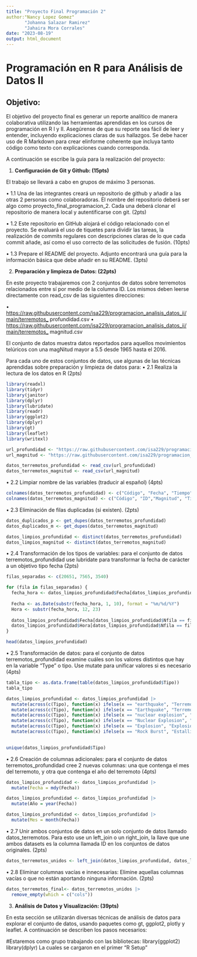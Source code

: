 ```yaml
---
title: "Proyecto Final Programación 2"
author:"Nancy Lopez Gomez"
       "Johanna Salazar Ramirez"
       "Jahaira Mora Corrales"
date: "2023-08-19"
output: html_document
---
```


# Programación en R para Análisis de Datos II

## Objetivo:

El objetivo del proyecto final es generar un reporte analítico de manera colaborativa utilizando las herramientas aprendidas en los cursos de programación en R I y II. Asegúrense de que su reporte sea fácil de leer y entender, incluyendo explicaciones claras de sus hallazgos. Se debe hacer uso de R Markdown para crear elinforme coherente que incluya tanto código como texto con explicaciones cuando corresponda.

A continuación se escribe la guía para la realización del proyecto:

1.  **Configuración de Git y Github: (15pts)**

El trabajo se llevará a cabo en grupos de máximo 3 personas.

• 1.1 Una de las integrantes creará un repositorio de github y añadir a las otras 2 personas como colaboradoras. El nombre del repositorio deberá ser algo como proyecto_final_programacion_2. Cada una deberá clonar el repositorio de manera local y autentificarse con git. (2pts)

• 1.2 Este repositorio en GitHub alojará el código relacionado con el proyecto. Se evaluará el uso de tiquetes para dividir las tareas, la realización de commits regulares con descripciones claras de lo que cada commit añade, así como el uso correcto de las solicitudes de fusión. (10pts)

• 1.3 Prepare el README del proyecto. Adjunto encontrará una guía para la información básica que debe añadir en su README. (3pts)

2.  **Preparación y limpieza de Datos: (22pts)**

En este proyecto trabajaremos con 2 conjuntos de datos sobre terremotos relacionados entre sí por medio de la columna ID. Los mismos deben leerse directamente con read_csv de las siguientes direcciones:

• <https://raw.githubusercontent.com/isa229/programacion_analisis_datos_ii/main/terremotos_> profundidad.csv • <https://raw.githubusercontent.com/isa229/programacion_analisis_datos_ii/main/terremotos_> magnitud.csv

El conjunto de datos muestra datos reportados para aquellos movimientos telúricos con una magNitud mayor a 5.5 desde 1965 hasta el 2016.

Para cada uno de estos conjuntos de datos, use algunas de las técnicas aprendidas sobre preparación y limpieza de datos para: • 2.1 Realiza la lectura de los datos en R (2pts)

```r
library(readxl)
library(tidyr)
library(janitor) 
library(dplyr)
library(lubridate)
library(readr)
library(ggplot2)
library(dplyr)
library(gt)
library(leaflet)
library(writexl)
```

```r
url_profundidad <- "https://raw.githubusercontent.com/isa229/programacion_analisis_datos_ii/main/terremotos_profundidad.csv"
url_magnitud <- "https://raw.githubusercontent.com/isa229/programacion_analisis_datos_ii/main/terremotos_magnitud.csv"

datos_terremotos_profundidad <- read_csv(url_profundidad)
datos_terremotos_magnitud <- read_csv(url_magnitud)
```

• 2.2 Limpiar nombre de las variables (traducir al español) (4pts)

```r
colnames(datos_terremotos_profundidad) <- c("Código", "Fecha", "Tiempo", "Latitud", "Longitud", "Tipo", "Profundidad", "Error de Profundidad", "ID")
colnames(datos_terremotos_magnitud) <- c("Código", "ID","Magnitud", "Tipo de Magnitud")
```

• 2.3 Eliminación de filas duplicadas (si existen). (2pts)

```r
datos_duplicados_p <- get_dupes(datos_terremotos_profundidad)
datos_duplicados_m <- get_dupes(datos_terremotos_magnitud)
```

```r
datos_limpios_profundidad <- distinct(datos_terremotos_profundidad)
datos_limpios_magnitud <- distinct(datos_terremotos_magnitud)
```

• 2.4 Transformación de los tipos de variables: para el conjunto de datos terremotos_profundidad use lubridate para transformar la fecha de carácter a un objetivo tipo fecha (2pts)

```r
filas_separadas <- c(20651, 7565, 3540)

for (fila in filas_separadas) {
  fecha_hora <- datos_limpios_profundidad$Fecha[datos_limpios_profundidad$Nfila == fila]
  
  Fecha <- as.Date(substr(fecha_hora, 1, 10), format = "%m/%d/%Y")
  Hora <- substr(fecha_hora, 12, 23)
  
  datos_limpios_profundidad$Fecha[datos_limpios_profundidad$Nfila == fila] <- Fecha
  datos_limpios_profundidad$Hora[datos_limpios_profundidad$Nfila == fila] <- Hora
}

head(datos_limpios_profundidad)
```

• 2.5 Transformación de datos: para el conjunto de datos terremotos_profundidad examine cuáles son los valores distintos que hay en la variable "Type" o tipo. Use mutate para unificar valores si es necesario (4pts)

```r
tabla_tipo <- as.data.frame(table(datos_limpios_profundidad$Tipo))
tabla_tipo 
```
```r
datos_limpios_profundidad <- datos_limpios_profundidad |>
  mutate(across(c(Tipo), function(x) ifelse(x == "earthquake", "Terremoto", x))) |>
  mutate(across(c(Tipo), function(x) ifelse(x == "Earthquake", "Terremoto", x))) |>
  mutate(across(c(Tipo), function(x) ifelse(x == "nuclear explosion", "Explosión Nuclear", x))) |> 
  mutate(across(c(Tipo), function(x) ifelse(x == "Nuclear Explosion", "Explosión Nuclear", x))) |>
  mutate(across(c(Tipo), function(x) ifelse(x == "Explosion", "Explosión", x))) |>
  mutate(across(c(Tipo), function(x) ifelse(x == "Rock Burst", "Estallido de Roca", x)))
  
```

```r
unique(datos_limpios_profundidad$Tipo) 
```

• 2.6 Creación de columnas adicionales: para el conjunto de datos terremotos_profundidad cree 2 nuevas columnas: una que contenga el mes del terremoto, y otra que contenga el año del terremoto (4pts)

```r
datos_limpios_profundidad <- datos_limpios_profundidad |> 
  mutate(Fecha = mdy(Fecha))

datos_limpios_profundidad <- datos_limpios_profundidad |>                     
  mutate(Año = year(Fecha))

datos_limpios_profundidad <- datos_limpios_profundidad |>                              
  mutate(Mes = month(Fecha))
```

• 2.7 Unir ambos conjuntos de datos en un solo conjunto de datos llamado datos_terremotos. Para esto use un left_join o un right_join, la llave que une ambos datasets es la columna llamada ID en los conjuntos de datos originales. (2pts)

```r
datos_terremotos_unidos <- left_join(datos_limpios_profundidad, datos_limpios_magnitud, by = "ID")
```

• 2.8 Eliminar columnas vacías e innecesarias: Elimine aquellas columnas vacías o que no están aportando ninguna información. (2pts)

```r
datos_terremotos_final<- datos_terremotos_unidos |> 
  remove_empty(which = c("cols"))
```

3.  **Análisis de Datos y Visualización: (39pts)**

En esta sección se utilizarán diversas técnicas de análisis de datos para explorar el conjunto de datos, usando paquetes como gt, ggplot2, plotly y leaflet. A continuación se describen los pasos necesarios:

#Estaremos como grupo trabajando con las bibliotecas: library(ggplot2) library(dplyr) La cuales se cargaron en el primer "R Setup"
